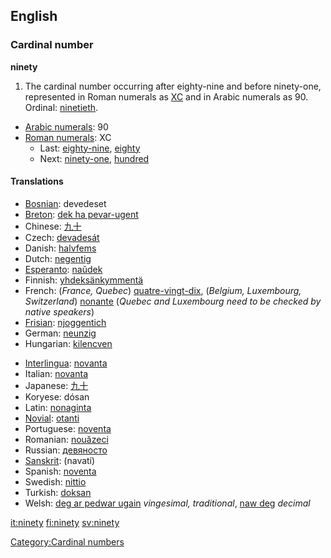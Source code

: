 ==English==

===Cardinal number===
'''ninety'''
# The cardinal number occurring after eighty-nine and before ninety-one, represented in Roman numerals as [[XC]] and in Arabic numerals as 90.  Ordinal: [[ninetieth]].
*[[w:Arabic numerals|Arabic numerals]]: 90
*[[w:Roman numerals|Roman numerals]]: XC
**Last: [[eighty-nine]], [[eighty]]
**Next: [[ninety-one]], [[hundred]]

====Translations====
{{top}}
*[[Bosnian]]: devedeset
*[[Breton]]: [[dek ha pevar-ugent]]
*Chinese: [[九十]]
*Czech: [[devadesát]]
*Danish: [[halvfems]]
*Dutch: [[negentig]] {{f}}
*[[Esperanto]]: [[naŭdek]]
*Finnish: [[yhdeksänkymmentä]]
*French: (''France, Quebec'') [[quatre-vingt-dix]], (''Belgium, Luxembourg, Switzerland'') [[nonante]] (''Quebec and Luxembourg need to be checked by native speakers'')
*[[Frisian]]: [[njoggentich]]
*German: [[neunzig]] {{f}}
*Hungarian: [[kilencven]]
{{mid}}
*[[Interlingua]]: [[novanta]]
*Italian: [[novanta]]
*Japanese: [[九十]]
*Koryese: dósan
*Latin: [[nonaginta]]
*[[Novial]]: [[otanti]]
*Portuguese: [[noventa]]
*Romanian: [[nouăzeci]]
*Russian: [[девяносто]]
*[[Sanskrit]]: (navatí)
*Spanish: [[noventa]]
*Swedish: [[nittio]]
*Turkish: [[doksan]]
*Welsh: [[deg ar pedwar ugain]] ''vingesimal, traditional'', [[naw deg]] ''decimal''
{{bottom}}

[[Category:Cardinal numbers]]

[[it:ninety]]
[[fi:ninety]]
[[sv:ninety]]